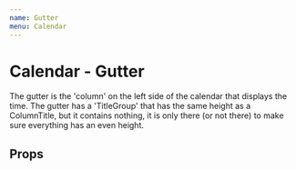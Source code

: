 ```yaml
---
name: Gutter
menu: Calendar
---
```



# Calendar - Gutter

The gutter is the 'column' on the left side of the calendar that displays the time. The gutter has a 'TitleGroup' that has the same height as a ColumnTitle, but it contains nothing, it is only there (or not there) to make sure everything has an even height.

## Props

<Props of={Gutter} />